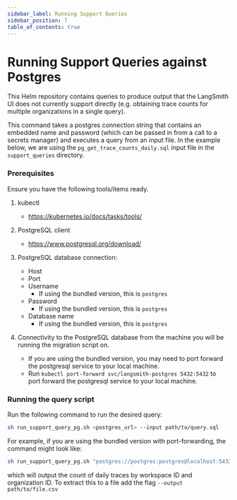 ```yaml
---
sidebar_label: Running Support Queries
sidebar_position: 7
table_of_contents: true
---
```


# Running Support Queries against Postgres

This Helm repository contains queries to produce output that the LangSmith UI does not currently support directly (e.g. obtaining trace counts for multiple organizations in a single query).

This command takes a postgres connection string that contains an embedded name and password (which can be passed in from a call to a secrets manager) and executes a query from an input file. In the example below, we are using the `pg_get_trace_counts_daily.sql` input file in the `support_queries` directory.

### Prerequisites

Ensure you have the following tools/items ready.

1. kubectl

   - https://kubernetes.io/docs/tasks/tools/

2. PostgreSQL client

   - https://www.postgresql.org/download/

3. PostgreSQL database connection:

   - Host
   - Port
   - Username
     - If using the bundled version, this is `postgres`
   - Password
     - If using the bundled version, this is `postgres`
   - Database name
     - If using the bundled version, this is `postgres`

4. Connectivity to the PostgreSQL database from the machine you will be running the migration script on.

   - If you are using the bundled version, you may need to port forward the postgresql service to your local machine.
   - Run `kubectl port-forward svc/langsmith-postgres 5432:5432` to port forward the postgresql service to your local machine.

### Running the query script

Run the following command to run the desired query:

```bash
sh run_support_query_pg.sh <postgres_url> --input path/to/query.sql
```

For example, if you are using the bundled version with port-forwarding, the command might look like:

```bash
sh run_support_query_pg.sh "postgres://postgres:postgres@localhost:5432/postgres" --input support_queries/pg_get_trace_counts_daily.sql
```

which will output the count of daily traces by workspace ID and organization ID. To extract this to a file add the flag `--output path/to/file.csv`
